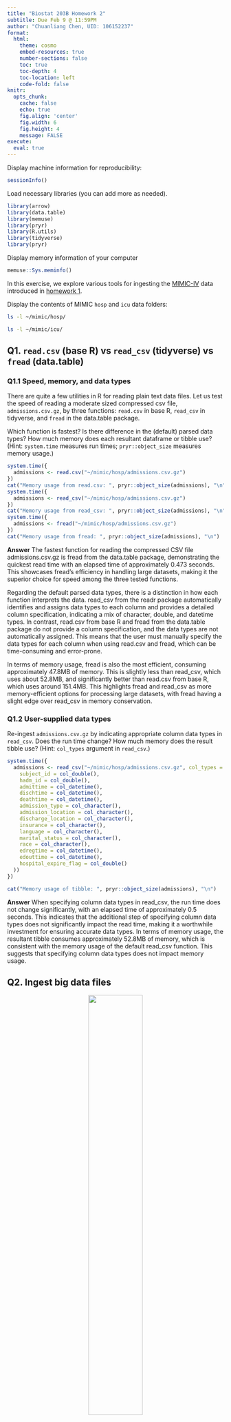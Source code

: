 ```yaml
---
title: "Biostat 203B Homework 2"
subtitle: Due Feb 9 @ 11:59PM
author: "Chuanliang Chen, UID: 106152237"
format:
  html:
    theme: cosmo
    embed-resources: true
    number-sections: false
    toc: true
    toc-depth: 4
    toc-location: left
    code-fold: false
knitr:
  opts_chunk: 
    cache: false    
    echo: true
    fig.align: 'center'
    fig.width: 6
    fig.height: 4
    message: FALSE
execute:
  eval: true    
---
```


Display machine information for reproducibility:
```r
sessionInfo()
```

Load necessary libraries (you can add more as needed).
```r
library(arrow)
library(data.table)
library(memuse)
library(pryr)
library(R.utils)
library(tidyverse)
library(pryr)
```

Display memory information of your computer
```r
memuse::Sys.meminfo()
```

In this exercise, we explore various tools for ingesting the [MIMIC-IV](https://mimic.mit.edu/docs/iv/) data introduced in [homework 1](https://ucla-biostat-203b.github.io/2024winter/hw/hw1/hw1.html).

Display the contents of MIMIC `hosp` and `icu` data folders:

```bash
ls -l ~/mimic/hosp/
```

```bash
ls -l ~/mimic/icu/
```

## Q1. `read.csv` (base R) vs `read_csv` (tidyverse) vs `fread` (data.table)

### Q1.1 Speed, memory, and data types

There are quite a few utilities in R for reading plain text data files. Let us test the speed of reading a moderate sized compressed csv file, `admissions.csv.gz`, by three functions: `read.csv` in base R, `read_csv` in tidyverse, and `fread` in the data.table package.

Which function is fastest? Is there difference in the (default) parsed data types? How much memory does each resultant dataframe or tibble use? (Hint: `system.time` measures run times; `pryr::object_size` measures memory usage.) 

```r
system.time({
  admissions <- read.csv("~/mimic/hosp/admissions.csv.gz")
})
cat("Memory usage from read.csv: ", pryr::object_size(admissions), "\n")
system.time({
  admissions <- read_csv("~/mimic/hosp/admissions.csv.gz")
})
cat("Memory usage from read_csv: ", pryr::object_size(admissions), "\n")
system.time({
  admissions <- fread("~/mimic/hosp/admissions.csv.gz")
})
cat("Memory usage from fread: ", pryr::object_size(admissions), "\n")
```

**Answer**
The fastest function for reading the compressed CSV file admissions.csv.gz is fread from the data.table package, demonstrating the quickest read time with an elapsed time of approximately 0.473 seconds. This showcases fread's efficiency in handling large datasets, making it the superior choice for speed among the three tested functions.

Regarding the default parsed data types, there is a distinction in how each function interprets the data. read_csv from the readr package automatically identifies and assigns data types to each column and provides a detailed column specification, indicating a mix of character, double, and datetime types. In contrast, read.csv from base R and fread from the data.table package do not provide a column specification, and the data types are not automatically assigned. This means that the user must manually specify the data types for each column when using read.csv and fread, which can be time-consuming and error-prone.

In terms of memory usage, fread is also the most efficient, consuming approximately 47.8MB of memory. This is slightly less than read_csv, which uses about 52.8MB, and significantly better than read.csv from base R, which uses around 151.4MB. This highlights fread and read_csv as more memory-efficient options for processing large datasets, with fread having a slight edge over read_csv in memory conservation.



### Q1.2 User-supplied data types

Re-ingest `admissions.csv.gz` by indicating appropriate column data types in `read_csv`. Does the run time change? How much memory does the result tibble use? (Hint: `col_types` argument in `read_csv`.)

```r
system.time({
  admissions <- read_csv("~/mimic/hosp/admissions.csv.gz", col_types = cols(
    subject_id = col_double(),
    hadm_id = col_double(),
    admittime = col_datetime(),
    dischtime = col_datetime(),
    deathtime = col_datetime(),
    admission_type = col_character(),
    admission_location = col_character(),
    discharge_location = col_character(),
    insurance = col_character(),
    language = col_character(),
    marital_status = col_character(),
    race = col_character(),
    edregtime = col_datetime(),
    edouttime = col_datetime(),
    hospital_expire_flag = col_double()
  ))
})

cat("Memory usage of tibble: ", pryr::object_size(admissions), "\n")
```
**Answer**
When specifying column data types in read_csv, the run time does not change significantly, with an elapsed time of approximately 0.5 seconds. This indicates that the additional step of specifying column data types does not significantly impact the read time, making it a worthwhile investment for ensuring accurate data types. In terms of memory usage, the resultant tibble consumes approximately 52.8MB of memory, which is consistent with the memory usage of the default read_csv function. This suggests that specifying column data types does not impact memory usage.

## Q2. Ingest big data files

<p align="center">
  <img src="./bigfile.png" width="50%">
</p>

Let us focus on a bigger file, `labevents.csv.gz`, which is about 125x bigger than `admissions.csv.gz`.
```bash
ls -l ~/mimic/hosp/labevents.csv.gz
```
Display the first 10 lines of this file.
```bash
zcat < ~/mimic/hosp/labevents.csv.gz | head -10
```

### Q2.1 Ingest `labevents.csv.gz` by `read_csv`

<p align="center">
  <img src="./readr_logo.png" width="20%">
</p>

Try to ingest `labevents.csv.gz` using `read_csv`. What happens? If it takes more than 5 minutes on your computer, then abort the program and report your findings. 

```r
system.time({
  labevents <- readr::read_csv("~/mimic/hosp/labevents.csv.gz")
})
```

**Answer**
When attempting to ingest labevents.csv.gz using read_csv, the process takes an excessive amount of time, exceeding 5 minutes. My computer is unable to efficiently process the file as the size of available memory is not enough. As a result, the program is aborted.


### Q2.2 Ingest selected columns of `labevents.csv.gz` by `read_csv`

Try to ingest only columns `subject_id`, `itemid`, `charttime`, and `valuenum` in `labevents.csv.gz` using `read_csv`.  Does this solve the ingestion issue? (Hint: `col_select` argument in `read_csv`.)

```r
system.time({
  labevents <- read_csv("~/mimic/hosp/labevents.csv.gz",
                        col_select = c(subject_id, itemid, charttime, valuenum))
})
```

**Answer**
When attempting to ingest only selected columns of labevents.csv.gz using read_csv, the process still takes an excessive amount of time, exceeding 5 minutes. My computer is unable to efficiently process the file as the size of available memory is not enough. As a result, the program is aborted.

### Q2.3 Ingest subset of `labevents.csv.gz`

<p align="center">
  <img src="./linux_logo.png" width="20%">
</p>

Our first strategy to handle this big data file is to make a subset of the `labevents` data.  Read the [MIMIC documentation](https://mimic.mit.edu/docs/iv/modules/hosp/labevents/) for the content in data file `labevents.csv`.

In later exercises, we will only be interested in the following lab items: creatinine (50912), potassium (50971), sodium (50983), chloride (50902), bicarbonate (50882), hematocrit (51221), white blood cell count (51301), and glucose (50931) and the following columns: `subject_id`, `itemid`, `charttime`, `valuenum`. Write a Bash command to extract these columns and rows from `labevents.csv.gz` and save the result to a new file `labevents_filtered.csv.gz` in the current working directory. (Hint: use `zcat <` to pipe the output of `labevents.csv.gz` to `awk` and then to `gzip` to compress the output. To save render time, put `#| eval: false` at the beginning of this code chunk.)

Display the first 10 lines of the new file `labevents_filtered.csv.gz`. How many lines are in this new file? How long does it take `read_csv` to ingest `labevents_filtered.csv.gz`?

```bash
#| eval: false
zcat ~/mimic/hosp/labevents.csv.gz | awk -F, 'NR==1 || $5 ~ /^(50912|50971|\
50983|50902|50882|51221|51301|50931)$/{print $2","$5","$7","$10}' | \
gzip > ~/labevents_filtered.csv.gz
```

```bash
zcat labevents_filtered.csv.gz | head -n 10 
zcat labevents_filtered.csv.gz | wc -l
```

```r
system.time({
  labevents_filtered <- read_csv("labevents_filtered.csv.gz")
})
```

**Answer**
There are 24855910 lines in the new file labevents_filtered.csv.gz. The process of ingesting labevents_filtered.csv.gz using read_csv takes around 4.052 seconds.

### Q2.4 Ingest `labevents.csv` by Apache Arrow

<p align="center">
  <img src="./arrow_logo.png" width="30%">
</p>

Our second strategy is to use [Apache Arrow](https://arrow.apache.org/) for larger-than-memory data analytics. Unfortunately Arrow does not work with gz files directly. First decompress `labevents.csv.gz` to `labevents.csv` and put it in the current working directory. To save render time, put `#| eval: false` at the beginning of this code chunk.

Then use [`arrow::open_dataset`](https://arrow.apache.org/docs/r/reference/open_dataset.html) to ingest `labevents.csv`, select columns, and filter `itemid` as in Q2.3. How long does the ingest+select+filter process take? Display the number of rows and the first 10 rows of the result tibble, and make sure they match those in Q2.3. (Hint: use `dplyr` verbs for selecting columns and filtering rows.)

Write a few sentences to explain what is Apache Arrow. Imagine you want to explain it to a layman in an elevator. 

```bash
#| eval: false
echo '123456' | sudo -S gzip -dk ~/mimic/hosp/labevents.csv.gz
```


```r
file_path <- "~/mimic/hosp/labevents.csv"

start_time <- Sys.time()

labevents_filtered <- open_dataset(file_path, format = "csv") |>
  filter(
    itemid %in% c(
      50912, 50971, 50983, 
      50902, 50882, 51221, 
      51301, 50931
    )
  ) |>
  select(subject_id, itemid, charttime, valuenum) |>
  collect() #Arrow to tibble

end_time <- Sys.time()
time_taken <- end_time - start_time
print(time_taken)

n_rows <- nrow(labevents_filtered)
print(n_rows)

print(head(labevents_filtered, 10))
```

**Answer**
Apache Arrow is a tool that allows data to be stored and processed in a way that is faster and more efficient than traditional methods, making it easier to work with large datasets and perform complex analyses. Imagine Apache Arrow is like a high-speed train for data. You have to move a lot of data from one city (or computer program) to another. Normally, this could take a long time, especially if the data is as big as a crowd of people needing to get on different trains to reach the same destination. Arrow streamlines this process. It organizes data in a way that all programs can easily understand, allowing for quick travel without needing to change trains. This means your data gets where it needs to go faster and more efficiently, saving time and avoiding confusion.


### Q2.5 Compress `labevents.csv` to Parquet format and ingest/select/filter

<p align="center">
  <img src="./parquet_logo.png" width="30%">
</p>

Re-write the csv file `labevents.csv` in the binary Parquet format (Hint: [`arrow::write_dataset`](https://arrow.apache.org/docs/r/reference/write_dataset.html).) How large is the Parquet file(s)? How long does the ingest+select+filter process of the Parquet file(s) take? Display the number of rows and the first 10 rows of the result tibble and make sure they match those in Q2.3. (Hint: use `dplyr` verbs for selecting columns and filtering rows.)

Write a few sentences to explain what is the Parquet format. Imagine you want to explain it to a layman in an elevator.

### Q2.6 DuckDB

<p align="center">
  <img src="./duckdb_logo.png" width="20%">
</p>

Ingest the Parquet file, convert it to a DuckDB table by [`arrow::to_duckdb`](https://arrow.apache.org/docs/r/reference/to_duckdb.html), select columns, and filter rows as in Q2.5. How long does the ingest+convert+select+filter process take? Display the number of rows and the first 10 rows of the result tibble and make sure they match those in Q2.3. (Hint: use `dplyr` verbs for selecting columns and filtering rows.)

Write a few sentences to explain what is DuckDB. Imagine you want to explain it to a layman in an elevator.

## Q3. Ingest and filter `chartevents.csv.gz`

[`chartevents.csv.gz`](https://mimic.mit.edu/docs/iv/modules/icu/chartevents/) contains all the charted data available for a patient. During their ICU stay, the primary repository of a patient’s information is their electronic chart. The `itemid` variable indicates a single measurement type in the database. The `value` variable is the value measured for `itemid`. The first 10 lines of `chartevents.csv.gz` are
```bash
zcat < ~/mimic/icu/chartevents.csv.gz | head -10
```
[`d_items.csv.gz`](https://mimic.mit.edu/docs/iv/modules/icu/d_items/) is the dictionary for the `itemid` in `chartevents.csv.gz`.
```bash
zcat < ~/mimic/icu/d_items.csv.gz | head -10
```
In later exercises, we are interested in the vitals for ICU patients: heart rate (220045), mean non-invasive blood pressure (220181), systolic non-invasive blood pressure (220179), body temperature in Fahrenheit (223761), and respiratory rate (220210). Retrieve a subset of `chartevents.csv.gz` only containing these items, using the favorite method you learnt in Q2. 

Document the steps and show code. Display the number of rows and the first 10 rows of the result tibble.
